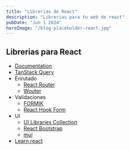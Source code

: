 ```yaml
---
title: "Librerias de React"
description: "Librerias para tu web de react"
pubDate: "Jun 1 2024"
heroImage: "/blog-placeholder-react.jpg"
---
```


## Librerias para React

-   [Documentation](https://es.react.dev/)
-   [TanStack Query](https://tanstack.com/query/latest/docs/framework/react/overview)
-   Enrutado
    -   [React Router](https://reactrouter.com/en/main)
    -   [Wouter](https://github.com/molefrog/wouter)
-   Validaciones
    -   [FORMIK](https://formik.org/)
    -   [React Hook Form](https://www.react-hook-form.com/)
-   UI
    -   [UI Libraries Collection](https://romantic-appeal-5ba.notion.site/UI-Libraries-ff21c5be9a454930a45d4991f553a4a0)
    -   [React Bootstrap](https://react-bootstrap.netlify.app/)
    -   [mui](https://mui.com/)
-   [Learn react](https://cursoreact.dev/)
